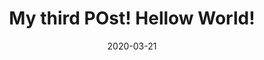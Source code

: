 ---
title: My third POst! Hellow World!
slug: my-third-ost
date: 2020-03-21
featureImage: new_york.jpg
excerpt: Lorem ipsum dolor sit amet, consectetur adipiscing elit. Praesent ipsum magna, suscipit non blandit non, vulputate quis felis. Morbi fermentum tellus ut elit facilisis rhoncus. Sed vulputate malesuada ipsum, nec pharetra odio hendrerit at. Morbi egestas, tortor ut cursus condimentum, nunc lorem consequat nibh, at volutpat sapien lorem sed mauris. Praesent vulputate vehicula placerat. Donec eget sapien sem, in semper magna. Aliquam quam nibh, malesuada id placerat ac, luctus malesuada diam. Vestibulum lectus libero, semper ac gravida quis, lacinia ac nibh. Suspendisse scelerisque lacinia nisi, quis auctor risus consequat sed. 
---